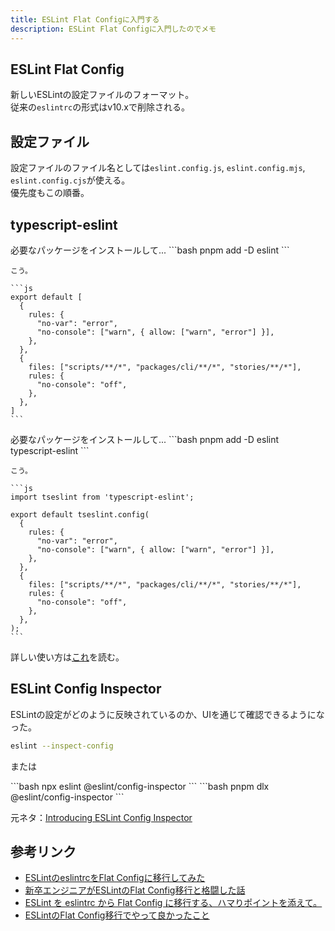 ```yaml
---
title: ESLint Flat Configに入門する
description: ESLint Flat Configに入門したのでメモ
---
```



## ESLint Flat Config

新しいESLintの設定ファイルのフォーマット。  
従来の`eslintrc`の形式はv10.xで削除される。

## 設定ファイル

設定ファイルのファイル名としては`eslint.config.js`, `eslint.config.mjs`, `eslint.config.cjs`が使える。  
優先度もこの順番。

## typescript-eslint

<Tabs>
  <TabItem label="typescript-eslint未使用">
    必要なパッケージをインストールして...
    ```bash
    pnpm add -D eslint
    ```

    こう。

    ```js
    export default [
      {
        rules: {
          "no-var": "error",
          "no-console": ["warn", { allow: ["warn", "error"] }],
        },
      },
      {
        files: ["scripts/**/*", "packages/cli/**/*", "stories/**/*"],
        rules: {
          "no-console": "off",
        },
      },
    ]
    ```

  </TabItem>
  <TabItem label="typescript-eslint使用">
    必要なパッケージをインストールして...
    ```bash
    pnpm add -D eslint typescript-eslint
    ```

    こう。

    ```js
    import tseslint from 'typescript-eslint';

    export default tseslint.config(
      {
        rules: {
          "no-var": "error",
          "no-console": ["warn", { allow: ["warn", "error"] }],
        },
      },
      {
        files: ["scripts/**/*", "packages/cli/**/*", "stories/**/*"],
        rules: {
          "no-console": "off",
        },
      },
    );
    ```

  </TabItem>
</Tabs>

詳しい使い方は[これ](https://typescript-eslint.io/packages/typescript-eslint)を読む。

## ESLint Config Inspector

ESLintの設定がどのように反映されているのか、UIを通じて確認できるようになった。

```bash
eslint --inspect-config
```

または

<Tabs>
  <TabItem label="npm">```bash npx eslint @eslint/config-inspector ```</TabItem>
  <TabItem label="pnpm">```bash pnpm dlx @eslint/config-inspector ```</TabItem>
</Tabs>

元ネタ：[Introducing ESLint Config Inspector](https://eslint.org/blog/2024/04/eslint-config-inspector/)

## 参考リンク

- [ESLintのeslintrcをFlat Configに移行してみた](https://zenn.dev/keita_hino/articles/798bf62c6db663)
- [新卒エンジニアがESLintのFlat Config移行と格闘した話](https://blog.nnn.dev/entry/2023/10/19/110000)
- [ESLint を eslintrc から Flat Config に移行する、ハマりポイントを添えて。](https://qiita.com/Shilaca/items/c494e4dc6b536a5231de)
- [ESLintのFlat Config移行でやって良かったこと](https://zenn.dev/mkizka/articles/7ff4f256e38401)
